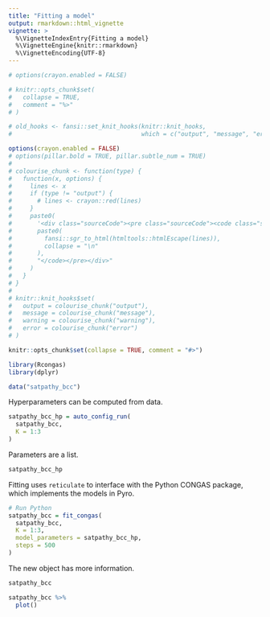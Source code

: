 ```yaml
---
title: "Fitting a model"
output: rmarkdown::html_vignette
vignette: >
  %\VignetteIndexEntry{Fitting a model}
  %\VignetteEngine{knitr::rmarkdown}
  %\VignetteEncoding{UTF-8}
---
```


```r
# options(crayon.enabled = FALSE)

# knitr::opts_chunk$set(
#   collapse = TRUE,
#   comment = "%>"
# )

# old_hooks <- fansi::set_knit_hooks(knitr::knit_hooks, 
#                                    which = c("output", "message", "error"))

options(crayon.enabled = FALSE)
# options(pillar.bold = TRUE, pillar.subtle_num = TRUE)
# 
# colourise_chunk <- function(type) {
#   function(x, options) {
#     lines <- x
#     if (type != "output") {
#       # lines <- crayon::red(lines)
#     }
#     paste0(
#       '<div class="sourceCode"><pre class="sourceCode"><code class="sourceCode">',
#       paste0(
#         fansi::sgr_to_html(htmltools::htmlEscape(lines)),
#         collapse = "\n"
#       ),
#       "</code></pre></div>"
#     )
#   }
# }
# 
# knitr::knit_hooks$set(
#   output = colourise_chunk("output"),
#   message = colourise_chunk("message"),
#   warning = colourise_chunk("warning"),
#   error = colourise_chunk("error")
# )

knitr::opts_chunk$set(collapse = TRUE, comment = "#>")
```

```r
library(Rcongas)
library(dplyr)
```

```r
data("satpathy_bcc")
```

Hyperparameters can be computed from data.


```r
satpathy_bcc_hp = auto_config_run(
  satpathy_bcc, 
  K = 1:3
)
```

Parameters are a list.
```r
satpathy_bcc_hp
```

Fitting uses `reticulate` to interface with the Python CONGAS package, which implements the models in Pyro.
```r
# Run Python
satpathy_bcc = fit_congas(
  satpathy_bcc,
  K = 1:3,
  model_parameters = satpathy_bcc_hp,
  steps = 500
)
```

The new object has more information.
```r
satpathy_bcc
```

```r
satpathy_bcc %>% 
  plot()
```
